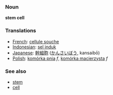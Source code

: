 === Noun ===
'''stem cell'''

=== Translations ===
*[[French]]: [[cellule souche]]
*[[Indonesian]]: [[sel induk]]
*[[Japanese]]: [[幹細胞]] ([[かんさいぼう]], kansaibō)
*[[Polish]]: [[komórka pnia]] ''f'', [[komórka macierzysta]] ''f''

=== See also ===
*[[stem]]
*[[cell]]
